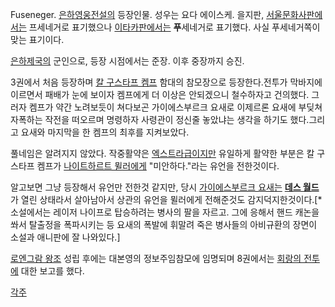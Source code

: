Fuseneger. [[은하영웅전설]]의 등장인물. 성우는 요다 에이스케.
을지판, [[서울문화사]]판에서는 프세네거로 표기했으나 [[이타카]]판에서는 '''푸'''세네거로 표기했다. 사실 푸세네거쪽이 맞는 표기이다.

[[은하제국]]의 군인으로, 등장 시점에서는 준장. 이후 중장까지 승진.

3권에서 처음 등장하며 [[칼 구스타프 켐프]] 함대의 참모장으로 등장한다.전투가 막바지에 이르면서 패배가 눈에 보이자 켐프에게 더 이상은 안되겠으니 철수하자고 건의했다. 그러자 켐프가 약간 노려보듯이 쳐다보곤 가이에스부르크 요새로 이제르론 요새에 부딪쳐 자폭하는 작전을 떠오르며 명령하자 사령관이 정신줄 놓았냐는 생각을 하기도 했다.그리고 요새와 마지막을 한 켐프의 최후를 지켜보았다.

풀네임은 알려지지 않았다. 작중활약은 [[엑스트라]]급이지만 유일하게 활약한 부분은 칼 구스타프 켐프가 [[나이트하르트 뮐러]]에게 "미안하다."라는 유언을 전한것이다.

알고보면 그냥 등장해서 유언만 전한것 같지만, 당시 [[가이에스부르크 요새]]는 '''[[데스 월드]]'''가 열린 상태라서 살아남아서 상관의 유언을 뮐러에게 전해준것도 감지덕지한것이다.[* 소설에서는 레이저 나이프로 탑승하려는 병사의 팔을 자르고. 그에 응해서 핸드 캐논을 쏴서 탈출정을 폭파시키는 등 요새의 폭발에 휘말려 죽은 병사들의 아비규환의 장면이 소설과 애니판에 잘 나와있다.]

[[로엔그람 왕조]] 성립 후에는 대본영의 정보주임참모에 임명되며 8권에서는 [[회랑의 전투]]에 대한 보고를 했다.

[[각주]]
